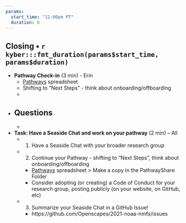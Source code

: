 ```yaml
---
params: 
  start_time: "12:00pm PT"
  duration: 8
---
```


## Closing • `r kyber:::fmt_duration(params$start_time, params$duration)`

- **Pathway Check-in** (3 min) - Erin  
  - [Pathways](https://drive.google.com/open?id=1X_-qPdWDCpw2F3nZr6vZnq87guyUIGLvekm0XV2H-A8) spreadsheet 
  - Shifting to "Next Steps" - think about onboarding/offboarding
  - 
- **Questions**
  -  
  -  

- **Task: Have a Seaside Chat and work on your pathway** (2 min) – All 
  - 1) Have a Seaside Chat with your broader research group 
  - 2) Continue your Pathway - shifting to "Next Steps", think about onboarding/offboarding
      - [Pathways](https://drive.google.com/open?id=1X_-qPdWDCpw2F3nZr6vZnq87guyUIGLvekm0XV2H-A8) spreadsheet > Make a copy in the PathwayShare Folder 
      - Consider adopting (or creating) a Code of Conduct for your research group, posting publicly (on your website, on GitHub, etc) 
  - 3) Summarize your Seaside Chat in a GitHub Issue!
      - https://github.com/Openscapes/2021-noaa-nmfs/issues 
      